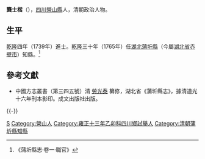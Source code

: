 '''龔士楷'''（{{bd|?||?|}}），[[四川|四川]][[營山縣|營山縣]]人，清朝政治人物。

== 生平 ==
[[乾隆|乾隆]]四年（1739年）進士。[[乾隆|乾隆]]三十年（1765年）任[[湖北|湖北]][[蒲圻縣|蒲圻縣]]（今屬[[湖北省|湖北省]][[赤壁市|赤壁市]]）知縣。<ref>《蒲圻縣志·卷一·職官》</ref>

==參考文獻==
{{reflist}}
*中國方志叢書（第三四五號）清 [[勞光泰|勞光泰]] 纂修，湖北省《蒲圻縣志》，據清道光十六年刊本影印。成文出版社出版。

{{-}}
{{start box}}
{{s-off}}
{{succession box|[[安洺德|安洺德]]|[[李世護|李世護]]|[[湖北|湖北]][[蒲圻縣|蒲圻縣]][[蒲圻縣知縣列表|知縣]]|<small>[[乾隆|乾隆]]三十年（1765年）上任</small>}}
{{end box}}

{{乾隆四年己未科殿試金榜}}

{{Authority control}}

{{DEFAULTSORT:Gong龔}}
[[Category:龔姓|S]]
[[Category:營山人|Category:營山人]]
[[Category:雍正十三年乙卯科四川鄉試舉人|Category:雍正十三年乙卯科四川鄉試舉人]]
[[Category:清朝蒲圻縣知縣|Category:清朝蒲圻縣知縣]]